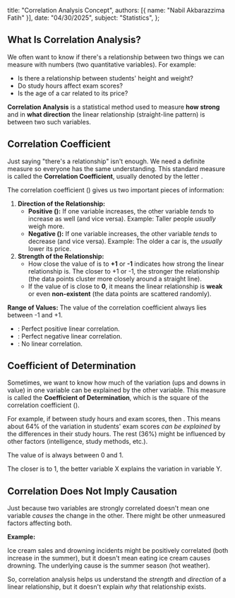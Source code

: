  title: "Correlation Analysis Concept",
  authors: [{ name: "Nabil Akbarazzima Fatih" }],
  date: "04/30/2025",
  subject: "Statistics",
};

## What Is Correlation Analysis?

We often want to know if there's a relationship between two things we can measure with numbers (two quantitative variables). For example:

- Is there a relationship between students' height and weight?
- Do study hours affect exam scores?
- Is the age of a car related to its price?

**Correlation Analysis** is a statistical method used to measure **how strong** and in **what direction** the linear relationship (straight-line pattern) is between two such variables.

## Correlation Coefficient

Just saying "there's a relationship" isn't enough. We need a definite measure so everyone has the same understanding. This standard measure is called the **Correlation Coefficient**, usually denoted by the letter <InlineMath math="r" />.

The correlation coefficient (<InlineMath math="r" />) gives us two important pieces of information:

1.  **Direction of the Relationship:**
    - **Positive (<InlineMath math="r > 0" />):** If one variable increases, the other variable _tends_ to increase as well (and vice versa). Example: Taller people _usually_ weigh more.
    - **Negative (<InlineMath math="r < 0" />):** If one variable increases, the other variable _tends_ to decrease (and vice versa). Example: The older a car is, the _usually_ lower its price.
2.  **Strength of the Relationship:**
    - How close the value of <InlineMath math="r" /> is to **+1** or **-1** indicates how strong the linear relationship is. The closer to +1 or -1, the stronger the relationship (the data points cluster more closely around a straight line).
    - If the value of <InlineMath math="r" /> is close to **0**, it means the linear relationship is **weak** or even **non-existent** (the data points are scattered randomly).

**Range of <InlineMath math="r" /> Values:**
The value of the correlation coefficient always lies between -1 and +1.

<BlockMath math="-1 \le r \le +1" />

- <InlineMath math="r = +1" />: Perfect positive linear correlation.
- <InlineMath math="r = -1" />: Perfect negative linear correlation.
- <InlineMath math="r = 0" />: No linear correlation.

## Coefficient of Determination

Sometimes, we want to know how much of the variation (ups and downs in value) in one variable can be explained by the other variable. This measure is called the **Coefficient of Determination**, which is the square of the correlation coefficient (<InlineMath math="r^2" />).

For example, if <InlineMath math="r = 0.8" /> between study hours and exam scores, then <InlineMath math="r^2 = (0.8)^2 = 0.64" />. This means about 64% of the variation in students' exam scores _can be explained_ by the differences in their study hours. The rest (36%) might be influenced by other factors (intelligence, study methods, etc.).

The value of <InlineMath math="r^2" /> is always between 0 and 1.

<BlockMath math="0 \le r^2 \le 1" />

The closer <InlineMath math="r^2" /> is to 1, the better variable X explains the variation in variable Y.

## Correlation Does Not Imply Causation

Just because two variables are strongly correlated doesn't mean one variable _causes_ the change in the other. There might be other unmeasured factors affecting both.

**Example:**

Ice cream sales and drowning incidents might be positively correlated (both increase in the summer), but it doesn't mean eating ice cream causes drowning. The underlying cause is the summer season (hot weather).

So, correlation analysis helps us understand the _strength_ and _direction_ of a linear relationship, but it doesn't explain _why_ that relationship exists.
